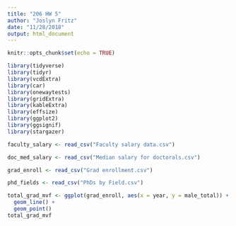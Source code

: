 ```yaml
---
title: "206 HW 5"
author: "Joslyn Fritz"
date: "11/28/2018"
output: html_document
---
```


```r
knitr::opts_chunk$set(echo = TRUE)
```



```r

library(tidyverse)
library(tidyr)
library(vcdExtra)
library(car)
library(onewaytests)
library(gridExtra)
library(kableExtra)
library(effsize)
library(ggplot2)
library(ggsignif)
library(stargazer)

faculty_salary <- read_csv("Faculty salary data.csv")

doc_med_salary <- read_csv("Median salary for doctorals.csv")

grad_enroll <- read_csv("Grad enrollment.csv")

phd_fields <- read_csv("PhDs by Field.csv")

```



```r

total_grad_mvf <- ggplot(grad_enroll, aes(x = year, y = male_total)) + 
  geom_line() +
  geom_point()
total_grad_mvf

```

